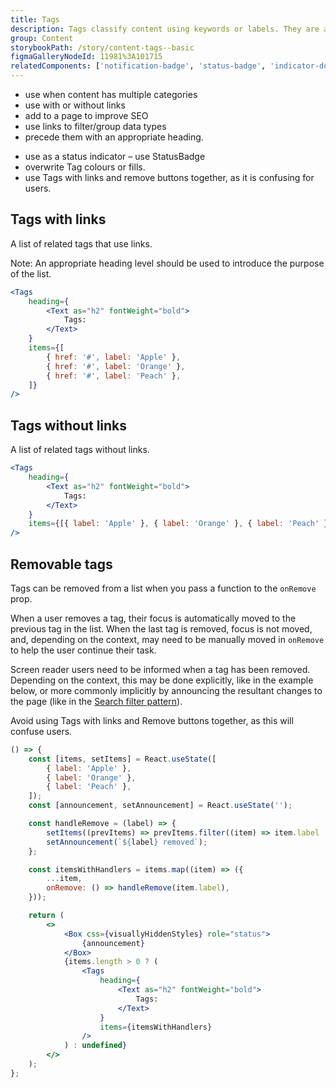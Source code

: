 ```yaml
---
title: Tags
description: Tags classify content using keywords or labels. They are added to a web page, asset or content to help users search for related content quickly and easily.
group: Content
storybookPath: /story/content-tags--basic
figmaGalleryNodeId: 11981%3A101715
relatedComponents: ['notification-badge', 'status-badge', 'indicator-dot']
---
```


<DoHeading />

- use when content has multiple categories
- use with or without links
- add to a page to improve SEO
- use links to filter/group data types
- precede them with an appropriate heading.

<DontHeading />

- use as a status indicator – use StatusBadge
- overwrite Tag colours or fills.
- use Tags with links and remove buttons together, as it is confusing for users.

## Tags with links

A list of related tags that use links.

Note: An appropriate heading level should be used to introduce the purpose of the list.

```jsx live
<Tags
	heading={
		<Text as="h2" fontWeight="bold">
			Tags:
		</Text>
	}
	items={[
		{ href: '#', label: 'Apple' },
		{ href: '#', label: 'Orange' },
		{ href: '#', label: 'Peach' },
	]}
/>
```

## Tags without links

A list of related tags without links.

```jsx live
<Tags
	heading={
		<Text as="h2" fontWeight="bold">
			Tags:
		</Text>
	}
	items={[{ label: 'Apple' }, { label: 'Orange' }, { label: 'Peach' }]}
/>
```

## Removable tags

Tags can be removed from a list when you pass a function to the `onRemove` prop.

When a user removes a tag, their focus is automatically moved to the previous tag in the list. When the last tag is removed, focus is not moved, and, depending on the context, may need to be manually moved in `onRemove` to help the user continue their task.

Screen reader users need to be informed when a tag has been removed. Depending on the context, this may be done explicitly, like in the example below, or more commonly implicitly by announcing the resultant changes to the page (like in the [Search filter pattern](/patterns/search-filters)).

Avoid using Tags with links and Remove buttons together, as this will confuse users.

```jsx live
() => {
	const [items, setItems] = React.useState([
		{ label: 'Apple' },
		{ label: 'Orange' },
		{ label: 'Peach' },
	]);
	const [announcement, setAnnouncement] = React.useState('');

	const handleRemove = (label) => {
		setItems((prevItems) => prevItems.filter((item) => item.label !== label));
		setAnnouncement(`${label} removed`);
	};

	const itemsWithHandlers = items.map((item) => ({
		...item,
		onRemove: () => handleRemove(item.label),
	}));

	return (
		<>
			<Box css={visuallyHiddenStyles} role="status">
				{announcement}
			</Box>
			{items.length > 0 ? (
				<Tags
					heading={
						<Text as="h2" fontWeight="bold">
							Tags:
						</Text>
					}
					items={itemsWithHandlers}
				/>
			) : undefined}
		</>
	);
};
```
